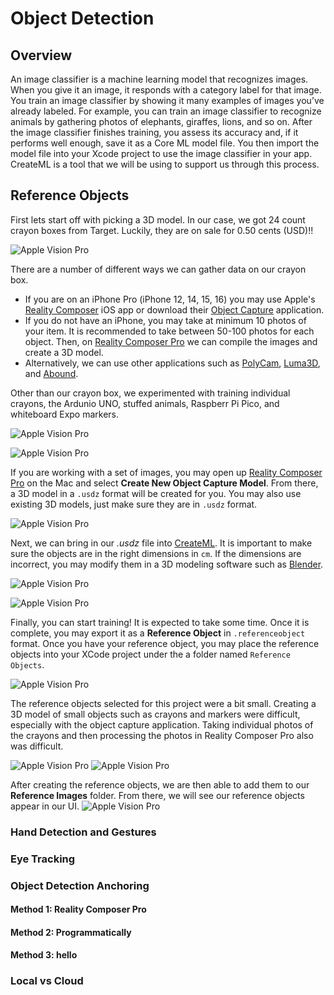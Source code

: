 # Object Detection

## Overview

An image classifier is a machine learning model that recognizes images. When you give it an image, it responds with a category label for that image. You train an image classifier by showing it many examples of images you’ve already labeled. For example, you can train an image classifier to recognize animals by gathering photos of elephants, giraffes, lions, and so on. After the image classifier finishes training, you assess its accuracy and, if it performs well enough, save it as a Core ML model file. You then import the model file into your Xcode project to use the image classifier in your app. CreateML is a tool that we will be using to support us through this process.

## Reference Objects
First lets start off with picking a 3D model. In our case, we got 24 count crayon boxes from Target. Luckily, they are on sale for 0.50 cents (USD)!!

![Apple Vision Pro](../.././components/public/images/objectdetection/objectdetection1.jpeg)

There are a number of different ways we can gather data on our crayon box. 
* If you are on an iPhone Pro (iPhone 12, 14, 15, 16) you may use Apple's [Reality Composer]() iOS app or download their [Object Capture]() application. 
* If you do not have an iPhone, you may take at minimum 10 photos of your item. It is recommended to take between 50-100 photos for each object. Then, on [Reality Composer Pro]() we can compile the images and create a 3D model. 
* Alternatively, we can use other applications such as [PolyCam](), [Luma3D](), and [Abound]().

Other than our crayon box, we experimented with training individual crayons, the Ardunio UNO, stuffed animals, Raspberr Pi Pico, and whiteboard Expo markers. 

![Apple Vision Pro](../.././components/public/images/objectdetection/objectdetection2.png)

![Apple Vision Pro](../.././components/public/images/objectdetection/objectdetection3.png)

If you are working with a set of images, you may open up [Reality Composer Pro]() on the Mac and select **Create New Object Capture Model**. From there, a 3D model in a `.usdz` format will be created for you. You may also use existing 3D models, just make sure they are in `.usdz` format. 

![Apple Vision Pro](../.././components/public/images/objectdetection/objectdetection4.png)

Next, we can bring in our *.usdz* file into [CreateML](). It is important to make sure the objects are in the right dimensions in `cm`. If the dimensions are incorrect, you may modify them in a 3D modeling software such as [Blender]().


![Apple Vision Pro](../.././components/public/images/objectdetection/objectdetection5.png)


![Apple Vision Pro](../.././components/public/images/objectdetection/objectdetection6.png)

Finally, you can start training! It is expected to take some time. Once it is complete, you may export it as a **Reference Object** in `.referenceobject` format. Once you have your reference object, you may place the reference objects into your XCode project under the a folder named `Reference Objects`.

![Apple Vision Pro](../.././components/public/images/objectdetection/objectdetection7.png)

The reference objects selected for this project were a bit small. Creating a 3D model of small objects such as crayons and markers were difficult, especially with the object capture application. Taking individual photos of the crayons and then processing the photos in Reality Composer Pro also was difficult. 

![Apple Vision Pro](../.././components/public/images/objectdetection/objectdetection9.png)
![Apple Vision Pro](../.././components/public/images/objectdetection/objectdetection10.png)

After creating the reference objects, we are then able to add them to our **Reference Images** folder. From there, we will see our reference objects appear in our UI. 
![Apple Vision Pro](../.././components/public/images/objectdetection/objectdetection8.PNG)

### Hand Detection and Gestures

### Eye Tracking

### Object Detection Anchoring
#### Method 1: Reality Composer Pro
#### Method 2: Programmatically 
#### Method 3: hello

### Local vs Cloud

